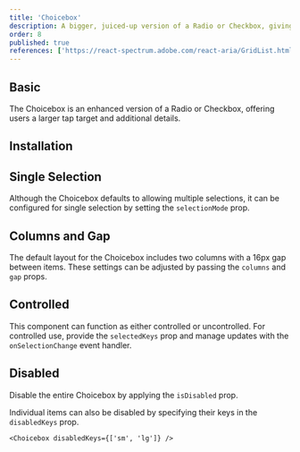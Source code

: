 ```yaml
---
title: 'Choicebox'
description: A bigger, juiced-up version of a Radio or Checkbox, giving users a chunky tap target and extra deets.
order: 8
published: true
references: ['https://react-spectrum.adobe.com/react-aria/GridList.html#props']
---
```


## Basic

The Choicebox is an enhanced version of a Radio or Checkbox, offering users a larger tap target and additional details.

<Demo component='collections/choicebox/choicebox-demo' />

## Installation

<Install component='choicebox' />

## Single Selection

Although the Choicebox defaults to allowing multiple selections, it can be configured for single selection by setting the `selectionMode` prop.

<Demo component='collections/choicebox/choicebox-single-selection-demo' />

## Columns and Gap

The default layout for the Choicebox includes two columns with a 16px gap between items. These settings can be adjusted by passing the `columns` and `gap` props.

<Demo component='collections/choicebox/choicebox-columns-demo' />

## Controlled

This component can function as either controlled or uncontrolled. For controlled use, provide the `selectedKeys` prop and manage updates with the `onSelectionChange` event handler.

<Demo component='collections/choicebox/choicebox-controlled-demo' />

## Disabled

Disable the entire Choicebox by applying the `isDisabled` prop.

<Demo component='collections/choicebox/choicebox-disabled-demo' />

Individual items can also be disabled by specifying their keys in the `disabledKeys` prop.

```tsx
<Choicebox disabledKeys={['sm', 'lg']} />
```
